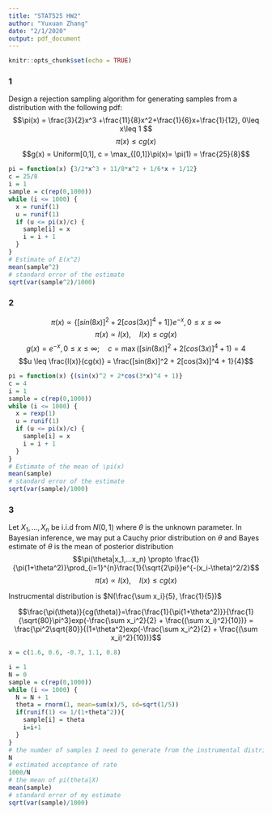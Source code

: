 ```yaml
---
title: "STAT525 HW2"
author: "Yuxuan Zhang"
date: "2/1/2020"
output: pdf_document
---
```


```r
knitr::opts_chunk$set(echo = TRUE)
```

### 1
Design a rejection sampling algorithm for generating samples from a distribution with the following pdf:
$$\pi(x) = \frac{3}{2}x^3 +\frac{11}{8}x^2+\frac{1}{6}x+\frac{1}{12}, 0\leq x\leq 1 $$
$$\pi(x) \leq cg(x)$$
$$g(x) = Uniform[0,1], c = \max_{[0,1]}\pi(x)= \pi(1) = \frac{25}{8}$$
```r
pi = function(x) {3/2*x^3 + 11/8*x^2 + 1/6*x + 1/12}
c = 25/8
i = 1
sample = c(rep(0,1000))
while (i <= 1000) {
  x = runif(1)
  u = runif(1)
  if (u <= pi(x)/c) {
    sample[i] = x
    i = i + 1
  }
}
# Estimate of E(x^2)
mean(sample^2)
# standard error of the estimate
sqrt(var(sample^2)/1000)
```

### 2
$$\pi(x)\propto \{[sin(8x)]^2 + 2[cos(3x)]^4 + 1]\}e^{-x}, 0\leq x \leq \infty$$
$$\pi(x)\propto l(x),\quad  l(x) \leq cg(x)$$
$$g(x) = e^{-x}, 0\leq x \leq \infty ; \quad c = \max([sin(8x)]^2 + 2[cos(3x)]^4 + 1) = 4$$
$$u \leq \frac{l(x)}{cg(x)} = \frac{[sin(8x)]^2 + 2[cos(3x)]^4 + 1}{4}$$
```r
pi = function(x) {(sin(x)^2 + 2*cos(3*x)^4 + 1)}
c = 4
i = 1
sample = c(rep(0,1000))
while (i <= 1000) {
  x = rexp(1)
  u = runif(1)
  if (u <= pi(x)/c) {
    sample[i] = x
    i = i + 1
  }
}
# Estimate of the mean of \pi(x)
mean(sample)
# standard error of the estimate
sqrt(var(sample)/1000)
```
### 3
Let $X_1,...,X_n$ be i.i.d from $N(0,1)$ where $\theta$ is the unknown parameter. In Bayesian inference, we may put a Cauchy prior distribution on $\theta$ and Bayes estimate of $\theta$ is the mean of posterior distribution
$$\pi(\theta|x_1,...x_n) \propto \frac{1}{\pi(1+\theta^2)}\prod_{i=1}^{n}\frac{1}{\sqrt{2\pi}}e^{-(x_i-\theta)^2/2}$$
$$\pi(x)\propto l(x),\quad  l(x) \leq cg(x)$$
\begin{equation}
\begin{split}
l(\theta) &= \frac{1}{\pi(1+\theta^2)}(2\pi)^{-5/2}exp(-\frac{1}{2}[\sum(x_i-\theta)^2]) \\ 
     &= \frac{1}{\pi(1+\theta^2)}(2\pi)^{-5/2}exp(-\frac{1}{2}[\sum x_i^2+5\theta^2-2\theta\sum x_i]) \\
     &= \frac{1}{\pi(1+\theta^2)}(2\pi)^{-5/2}exp(-\frac{1}{2}[5(\theta^2-\frac{2\sum x_i}{5}\theta + \frac{\sum x_i^2}{5})]) \\
     &= \frac{1}{\pi(1+\theta^2)}(2\pi)^{-5/2}exp(-\frac{5}{2}[(\theta-\frac{\sum x_i}{5})^2 + \frac{\sum x_i^2}{5} - (\frac{\sum x_i}{5})^2]) \\
     &\leq \frac{1}{\pi}\frac{1}{\sqrt{5}} \frac{\sqrt{5}}{\sqrt{2\pi}}exp(-\frac{5}{2}(\theta-\frac{\sum x_i}{5})^2) \frac{1}{4\pi^2}exp(-\frac{\sum x_i^2}{2} + \frac{(\sum x_i)^2}{10}) \\
     &=\frac{1}{\sqrt{80}\pi^3}exp(-\frac{\sum x_i^2}{2} + \frac{(\sum x_i)^2}{10})N(\frac{\sum x_i}{5}, \frac{1}{5}) \\
     &= cg(\theta)
\end{split}
\end{equation}

Instrucmental distribution is $N(\frac{\sum x_i}{5}, \frac{1}{5})$

$$\frac{\pi(\theta)}{cg(\theta)}=\frac{\frac{1}{\pi(1+\theta^2)}}{\frac{1}{\sqrt{80}\pi^3}exp(-\frac{\sum x_i^2}{2} + \frac{(\sum x_i)^2}{10})} = \frac{\pi^2\sqrt{80}}{(1+\theta^2)exp(-\frac{\sum x_i^2}{2} + \frac{(\sum x_i)^2}{10})}$$

```r
x = c(1.6, 0.6, -0.7, 1.1, 0.8)

i = 1
N = 0
sample = c(rep(0,1000))
while (i <= 1000) {
  N = N + 1
  theta = rnorm(1, mean=sum(x)/5, sd=sqrt(1/5))
  if(runif(1) <= 1/(1+theta^2)){
    sample[i] = theta
    i=i+1
  }
}
# the number of samples I need to generate from the instrumental distribution in order to have 1000 accepted samples.
N
# estimated acceptance of rate
1000/N
# the mean of pi(theta|X)
mean(sample)
# standard error of my estimate
sqrt(var(sample)/1000)
```